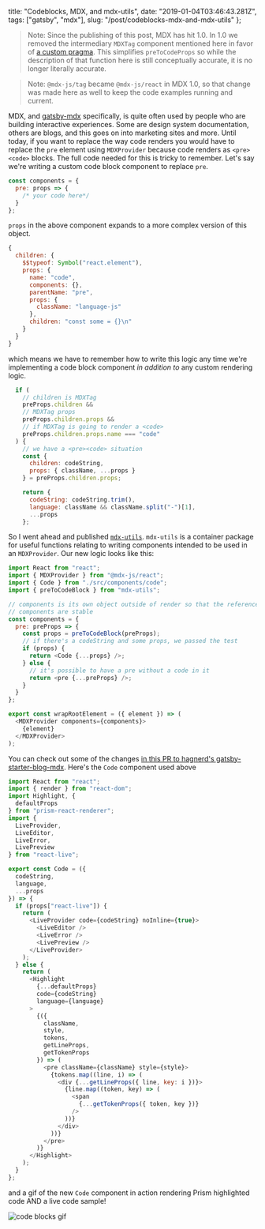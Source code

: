   title: "Codeblocks, MDX, and mdx-utils",
  date: "2019-01-04T03:46:43.281Z",
  tags: ["gatsby", "mdx"],
  slug: "/post/codeblocks-mdx-and-mdx-utils"
};

> Note: Since the publishing of this post, MDX has hit 1.0.
> In 1.0 we removed the intermediary `MDXTag` component
> mentioned here in favor of
> [a custom pragma](https://mdxjs.com/blog/custom-pragma/).
> This simplifies `preToCodeProps` so while the description
> of that function here is still conceptually accurate, it
> is no longer literally accurate.

> Note: `@mdx-js/tag` became `@mdx-js/react` in MDX 1.0, so
> that change was made here as well to keep the code
> examples running and current.

MDX, and
[gatsby-mdx](https://github.com/ChristopherBiscardi/gatsby-mdx)
specifically, is quite often used by people who are building
interactive experiences. Some are design system
documentation, others are blogs, and this goes on into
marketing sites and more. Until today, if you want to
replace the way code renders you would have to replace the
`pre` element using `MDXProvider` because code renders as
`<pre><code>` blocks. The full code needed for this is
tricky to remember. Let's say we're writing a custom code
block component to replace `pre`.

```js
const components = {
  pre: props => {
    /* your code here*/
  }
};
```

`props` in the above component expands to a more complex
version of this object.

```js
{
  children: {
    $$typeof: Symbol("react.element"),
    props: {
      name: "code",
      components: {},
      parentName: "pre",
      props: {
        className: "language-js"
      },
      children: "const some = {}\n"
    }
  }
}
```

which means we have to remember how to write this logic any
time we're implementing a code block component _in addition
to_ any custom rendering logic.

```js
  if (
    // children is MDXTag
    preProps.children &&
    // MDXTag props
    preProps.children.props &&
    // if MDXTag is going to render a <code>
    preProps.children.props.name === "code"
  ) {
    // we have a <pre><code> situation
    const {
      children: codeString,
      props: { className, ...props }
    } = preProps.children.props;

    return {
      codeString: codeString.trim(),
      language: className && className.split("-")[1],
      ...props
    };
```

So I went ahead and published
[`mdx-utils`](https://github.com/ChristopherBiscardi/gatsby-mdx/tree/00769a1b72455f40843cd2f09ee34fd63b009fb2/packages/mdx-utils).
`mdx-utils` is a container package for useful functions
relating to writing components intended to be used in an
`MDXProvider`. Our new logic looks like this:

```js
import React from "react";
import { MDXProvider } from "@mdx-js/react";
import { Code } from "./src/components/code";
import { preToCodeBlock } from "mdx-utils";

// components is its own object outside of render so that the references to
// components are stable
const components = {
  pre: preProps => {
    const props = preToCodeBlock(preProps);
    // if there's a codeString and some props, we passed the test
    if (props) {
      return <Code {...props} />;
    } else {
      // it's possible to have a pre without a code in it
      return <pre {...preProps} />;
    }
  }
};

export const wrapRootElement = ({ element }) => (
  <MDXProvider components={components}>
    {element}
  </MDXProvider>
);
```

You can check out some of the changes
[in this PR to hagnerd's gatsby-starter-blog-mdx](https://github.com/hagnerd/gatsby-starter-blog-mdx/pull/1).
Here's the `Code` component used above

```js
import React from "react";
import { render } from "react-dom";
import Highlight, {
  defaultProps
} from "prism-react-renderer";
import {
  LiveProvider,
  LiveEditor,
  LiveError,
  LivePreview
} from "react-live";

export const Code = ({
  codeString,
  language,
  ...props
}) => {
  if (props["react-live"]) {
    return (
      <LiveProvider code={codeString} noInline={true}>
        <LiveEditor />
        <LiveError />
        <LivePreview />
      </LiveProvider>
    );
  } else {
    return (
      <Highlight
        {...defaultProps}
        code={codeString}
        language={language}
      >
        {({
          className,
          style,
          tokens,
          getLineProps,
          getTokenProps
        }) => (
          <pre className={className} style={style}>
            {tokens.map((line, i) => (
              <div {...getLineProps({ line, key: i })}>
                {line.map((token, key) => (
                  <span
                    {...getTokenProps({ token, key })}
                  />
                ))}
              </div>
            ))}
          </pre>
        )}
      </Highlight>
    );
  }
};
```

and a gif of the new `Code` component in action rendering
Prism highlighted code AND a live code sample!

![code blocks gif](/img/precode.gif "code blocks showing features")
